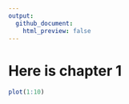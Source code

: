 ```yaml
---
output:
  github_document:
    html_preview: false
---
```




# Here is chapter 1

```r
plot(1:10)
```

